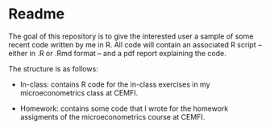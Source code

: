 # Readme 

The goal of this repository is to give the interested user a sample of
some recent code written by me in R. All code will contain an 
associated R script -- either in .R or .Rmd format -- and a pdf 
report explaining the code. 

The structure is as follows:

* In-class: contains R code for the in-class exercises in 
my microeconometrics class at CEMFI.

* Homework: contains some code that I wrote for the homework 
assigments of the microeconometrics course at CEMFI. 